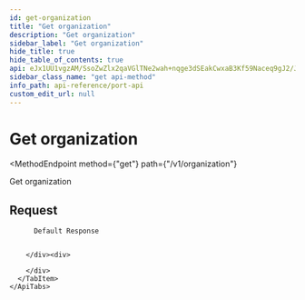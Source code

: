 ```yaml
---
id: get-organization
title: "Get organization"
description: "Get organization"
sidebar_label: "Get organization"
hide_title: true
hide_table_of_contents: true
api: eJx1UU1vgzAM/SsoZwZlx2qaVGlTNe2wah+nqge3dSEakCwxaB3Kf59Naceq9gJ2/J79/Nwpgtyr6VK9uBxq/QOkTa1WsfK4aZymPdc6tUZw6DhcBS459NbUHpnXqdvJRH5b9Bunbc+eqgfcQVNS9DogVQjxGWSOFJnxzFhVSIXZci1H4tQCFZykbZaeAT26Fp3vpTWuZFBBZP00TcHqxFN+M8kSbmKNo0QbFUb7vG0KrA7Sj1t1ivYWuQuzn3HPA2qoJJ81LMj9zdUivEDYMks20vXO9HRNpeAXPC+aLZ4YKvoOi2bJRDHWGk8V1AIful9w4J9FJ1mE35TaEng8N+oX7gZ3lqrNmGfOjlfwMCl23Ro8frgyBHn+atDJQTlswWlYi2q+6cj6+eM794NGmo99+ex9GQLx/Viq5b2FsrlkWA/uvyG+QrljvyJ2/f4EP1SuEgb/j2gxZRVC+AXLcu95
sidebar_class_name: "get api-method"
info_path: api-reference/port-api
custom_edit_url: null
---
```



<h1
  className={"openapi__heading"}
>
  Get organization
</h1>

<MethodEndpoint
  method={"get"}
  path={"/v1/organization"}
>
  
</MethodEndpoint>



Get organization

## Request

<div>
  <div>
    <ApiTabs
      label={undefined}
      id={undefined}
    >
      <TabItem
        label={"200"}
        value={"200"}
      >
        <div>
          
          
          Default Response
          
          
        </div><div>
          
        </div>
      </TabItem>
    </ApiTabs>
  </div>
</div>
      